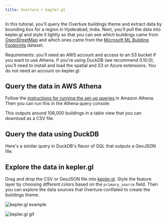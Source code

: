 ```yaml
---
title: Overture + kepler.gl
---
```



In this tutorial, you'll query the Overture buildings theme and extract data by bounding box for a region in Hyderabad, India. Next, you'll pull the data into kepler.gl and style it lightly so that you can see which buildings came from [OpenStreetMap](https://wiki.openstreetmap.org/wiki/Key:building) and which ones came from the [Microsoft ML Building Footprints](https://github.com/microsoft/GlobalMLBuildingFootprints) dataset.

Requirements: you'll need an AWS account and access to an S3 bucket if you want to use Athena. If you're using DuckDB (we recommend 0.10.0), you'll need to install and load the spatial and S3 or Azure extensions. You do not need an account on kepler.gl.


## Query the data in AWS Athena

 Follow the [instructions for running the set-up queries](/getting-data/cloud-services) in Amazon Athena. Then you can run this in the Athena query console:

<QueryBuilder query={HyderabadBuildingsAthena}></QueryBuilder>

This outputs around 106,000 buildings in a table view that you can download as a CSV file.

## Query the data using DuckDB
Here's a similar query in DuckDB's flavor of SQL that outputs a GeoJSON file.

<QueryBuilder query={HyderabadBuildingsDuckDB}></QueryBuilder>

## Explore the data in kepler.gl
Drag and drop the CSV or GeoJSON file into [kepler.gl](https://kepler.gl/demo). Style the feature layer by choosing different colors based on the `primary_source` field. Then you can explore the data sources that Overture conflated to create the buildings theme.

![kepler.gl example](/img/kepler-overture-hyderabad.png)

![kepler.gl gif](/img/kepler_overture_buildings_hyderabad.gif)
